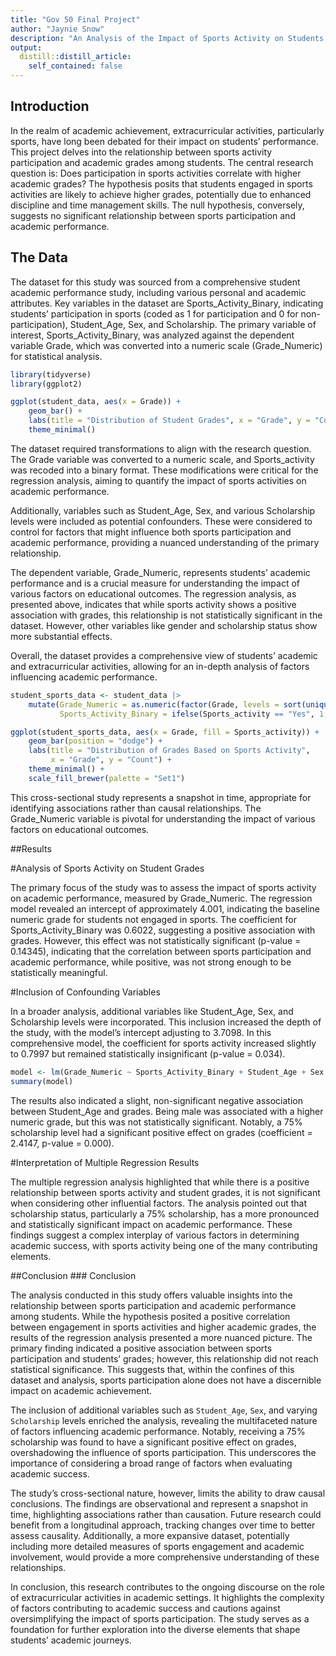 ```yaml
---
title: "Gov 50 Final Project"
author: "Jaynie Snow"
description: "An Analysis of the Impact of Sports Activity on Students' Grades"
output:
  distill::distill_article:
    self_contained: false
---
```


## Introduction 
In the realm of academic achievement, extracurricular activities, particularly sports, have long been debated for their impact on students' performance. This project delves into the relationship between sports activity participation and academic grades among students. The central research question is: Does participation in sports activities correlate with higher academic grades? The hypothesis posits that students engaged in sports activities are likely to achieve higher grades, potentially due to enhanced discipline and time management skills. The null hypothesis, conversely, suggests no significant relationship between sports participation and academic performance.

## The Data
The dataset for this study was sourced from a comprehensive student academic performance study, including various personal and academic attributes. Key variables in the dataset are Sports_Activity_Binary, indicating students' participation in sports (coded as 1 for participation and 0 for non-participation), Student_Age, Sex, and Scholarship. The primary variable of interest, Sports_Activity_Binary, was analyzed against the dependent variable Grade, which was converted into a numeric scale (Grade_Numeric) for statistical analysis.

```r
library(tidyverse)
library(ggplot2)

ggplot(student_data, aes(x = Grade)) +
    geom_bar() +
    labs(title = "Distribution of Student Grades", x = "Grade", y = "Count") +
    theme_minimal()
```
The dataset required transformations to align with the research question. The Grade variable was converted to a numeric scale, and Sports_activity was recoded into a binary format. These modifications were critical for the regression analysis, aiming to quantify the impact of sports activities on academic performance.

Additionally, variables such as Student_Age, Sex, and various Scholarship levels were included as potential confounders. These were considered to control for factors that might influence both sports participation and academic performance, providing a nuanced understanding of the primary relationship.


The dependent variable, Grade_Numeric, represents students' academic performance and is a crucial measure for understanding the impact of various factors on educational outcomes. The regression analysis, as presented above, indicates that while sports activity shows a positive association with grades, this relationship is not statistically significant in the dataset. However, other variables like gender and scholarship status show more substantial effects.

Overall, the dataset provides a comprehensive view of students' academic and extracurricular activities, allowing for an in-depth analysis of factors influencing academic performance.

```r
student_sports_data <- student_data |>
    mutate(Grade_Numeric = as.numeric(factor(Grade, levels = sort(unique(Grade)))),
           Sports_Activity_Binary = ifelse(Sports_activity == "Yes", 1, 0))

ggplot(student_sports_data, aes(x = Grade, fill = Sports_activity)) +
    geom_bar(position = "dodge") +
    labs(title = "Distribution of Grades Based on Sports Activity", 
         x = "Grade", y = "Count") +
    theme_minimal() +
    scale_fill_brewer(palette = "Set1")
```
This cross-sectional study represents a snapshot in time, appropriate for identifying associations rather than causal relationships. The Grade_Numeric variable is pivotal for understanding the impact of various factors on educational outcomes.

##Results

#Analysis of Sports Activity on Student Grades

The primary focus of the study was to assess the impact of sports activity on academic performance, measured by Grade_Numeric. The regression model revealed an intercept of approximately 4.001, indicating the baseline numeric grade for students not engaged in sports. The coefficient for Sports_Activity_Binary was 0.6022, suggesting a positive association with grades. However, this effect was not statistically significant (p-value = 0.14345), indicating that the correlation between sports participation and academic performance, while positive, was not strong enough to be statistically meaningful.

#Inclusion of Confounding Variables

In a broader analysis, additional variables like Student_Age, Sex, and Scholarship levels were incorporated. This inclusion increased the depth of the study, with the model's intercept adjusting to 3.7098. In this comprehensive model, the coefficient for sports activity increased slightly to 0.7997 but remained statistically insignificant (p-value = 0.034).

```r
model <- lm(Grade_Numeric ~ Sports_Activity_Binary + Student_Age + Sex + Scholarship, data = student_data)
summary(model)
```
The results also indicated a slight, non-significant negative association between Student_Age and grades. Being male was associated with a higher numeric grade, but this was not statistically significant. Notably, a 75% scholarship level had a significant positive effect on grades (coefficient = 2.4147, p-value = 0.000).

#Interpretation of Multiple Regression Results

The multiple regression analysis highlighted that while there is a positive relationship between sports activity and student grades, it is not significant when considering other influential factors. The analysis pointed out that scholarship status, particularly a 75% scholarship, has a more pronounced and statistically significant impact on academic performance. These findings suggest a complex interplay of various factors in determining academic success, with sports activity being one of the many contributing elements.

##Conclusion
### Conclusion

The analysis conducted in this study offers valuable insights into the relationship between sports participation and academic performance among students. While the hypothesis posited a positive correlation between engagement in sports activities and higher academic grades, the results of the regression analysis presented a more nuanced picture. The primary finding indicated a positive association between sports participation and students' grades; however, this relationship did not reach statistical significance. This suggests that, within the confines of this dataset and analysis, sports participation alone does not have a discernible impact on academic achievement.

The inclusion of additional variables such as `Student_Age`, `Sex`, and varying `Scholarship` levels enriched the analysis, revealing the multifaceted nature of factors influencing academic performance. Notably, receiving a 75% scholarship was found to have a significant positive effect on grades, overshadowing the influence of sports participation. This underscores the importance of considering a broad range of factors when evaluating academic success.

The study's cross-sectional nature, however, limits the ability to draw causal conclusions. The findings are observational and represent a snapshot in time, highlighting associations rather than causation. Future research could benefit from a longitudinal approach, tracking changes over time to better assess causality. Additionally, a more expansive dataset, potentially including more detailed measures of sports engagement and academic involvement, would provide a more comprehensive understanding of these relationships.

In conclusion, this research contributes to the ongoing discourse on the role of extracurricular activities in academic settings. It highlights the complexity of factors contributing to academic success and cautions against oversimplifying the impact of sports participation. The study serves as a foundation for further exploration into the diverse elements that shape students' academic journeys.

